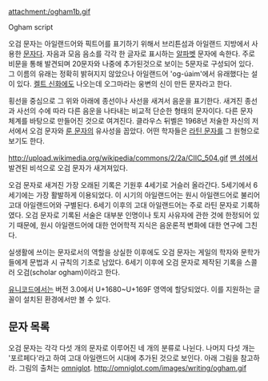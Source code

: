 attachment:/ogham1b.gif 

Ogham script

오검 문자는 아일랜드어와 픽트어를 표기하기 위해서 브리튼섬과 아일랜드 지방에서 사용한 [[문자]]다. 자음과 모음 음소를 각각 한 글자로 표시하는 [[알파벳]] 문자에 속한다. 주로 비문을 통해 발견되며 20문자와 나중에 추가된것으로 보이는 5문자로 구성되어 있다. 그 이름의 유래는 정확히 밝혀지지 않았으나 아일랜드어 'og-úaim'에서 유래했다는 설이 있다. [[켈트 신화]]에도 나오는데 오그마라는 웅변의 신이 만든 문자라고 한다.

횡선을 중심으로 그 위와 아래에 종선이나 사선을 새겨서 음운을 표기한다. 새겨진 종선과 사선의 수에 따라 다른 음운을 나타내는 비교적 단순한 형태의 문자이다. 다른 문자 체계를 바탕으로 만들어진 것으로 여겨진다. 클라우스 뒤벨은 1968년 저술한 자신의 저서에서 오검 문자와 [[룬 문자]]의 유사성을 꼽았다. 어떤 학자들은 [[라틴 문자]]를 그 원형으로 보기도 한다.

http://upload.wikimedia.org/wikipedia/commons/2/2a/CIIC_504.gif
[[맨 섬]]에서 발견된 비석으로 오검 문자가 새겨져있다.

오검 문자로 새겨진 가장 오래된 기록은 기원후 4세기로 거슬러 올라간다. 5세기에서 6세기에는 가장 활발하게 이용되었다. 이 시기의 아일랜드어는 원시 아일랜드어로 불리어 고대 아일랜드어와 구별된다. 6세기 이후의 고대 아일랜드어는 주로 라틴 문자로 기록하였다. 오검 문자로 기록된 서술은 대부분 인명이나 토지 사유자에 관한 것에 한정되어 있기 때문에, 원시 아일랜드어에 대한 언어학적 지식은 음운론적 변화에 대한 연구에 그친다.

실생활에 쓰이는 문자로서의 역할을 상실한 이후에도 오검 문자는 게일의 학자와 문학가들에게 문법과 시 규칙의 기초로 남았다. 6세기 이후에 오검 문자로 제작된 기록을 스콜러 오검(scholar ogham)이라고 한다.

[[유니코드]]에서는 버전 3.0에서 U+1680~U+169F 영역에 할당되었다. 이를 지원하는 글꼴이 설치된 환경에서만 볼 수 있다.

== 문자 목록 ==
오검 문자는 각각 다섯 개의 문자로 이루어진 네 개의 분류로 나뉜다. 나머지 다섯 개는 '포르페다'라고 하여 고대 아일랜드어 시대에 추가된 것으로 보인다. 아래 그림을 참고하라. 그림의 출처는 [http://omniglot.com/faqs.htm#use omniglot].
http://omniglot.com/images/writing/ogham.gif
